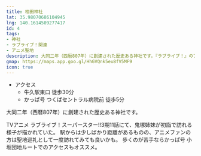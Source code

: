 ```yaml
---
title: 柏田神社
lat: 35.98070686104945
lng: 140.1614509277417
id: 4
tags:
- 神社
- ラブライブ！関連
- アニメ聖地
description: 大同二年（西暦807年）に創建された歴史ある神社です。『ラブライブ！』のアニメで鬼塚姉妹が参拝していました。
gmap: https://maps.app.goo.gl/HhGVQnk5eu8fV5MF9
icon: true
---
```


<LinkedImage
  basename="hamyu044/kashiwada_shrine-2"
/>

- アクセス
  - 牛久駅東口 徒歩30分
  - かっぱ号 つくばセントラル病院前 徒歩5分

大同二年（西暦807年）に創建された歴史ある神社です。

TVアニメ ラブライブ！スーパースター‼3期11話にて、鬼塚姉妹が初詣で訪れる様子が描かれていた。
駅からは少しばかり距離があるものの、アニメファンの方は聖地巡礼として一度訪れてみても良いかも。
歩くのが苦手ならかっぱ号 小坂団地ルートでのアクセスもオススメ。

<LinkedImage
  basename="poketc_meganest/kashiwada_shrine-sign"
/>
